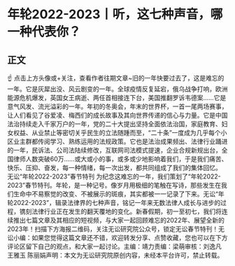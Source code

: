 # 年轮2022-2023丨听，这七种声音，哪一种代表你？
## 正文
☝ 点击上方头像或+关注，查看作者往期文章~旧的一年快要过去了，这是难忘的一年。它是灰犀出没、风云剧变的一年。全球疫情反复延宕，俄乌战争打响，欧洲能源危机爆发，英国女王病逝、两任首相接连下台，美国推翻罗诉韦德案……它是意气风发、流光溢彩的一年。年初的冬奥会，年末的世界杯，一首一尾两场赛事，让人们看见了谷爱凌、梅西们的成长故事及其向世界传递的信心与力量。它是中国法治持续走入千家万户的一年，党的二十大提出坚持全面依法治国，家庭教育、妇女权益、从业禁止等密切关乎民生的立法随踵而至，“二十条”一度成为几乎每个小区业主群都传阅学习、熟练运用的法规政策。它也是法治成果频出、法律行业踊进的一年，民诉法、公司法陆续修改，互联网司法模式提速，企业合规新规出台，全国律师人数突破60万……或大或小的事，或多或少地影响着我们，于是我们痛苦、快乐、压抑、奋发，每一种情绪，每一次出发，都共同组成了我们的集体回忆。 无讼“年轮2022-2023”春节特刊 为纪念这难忘的一年，我们策划了“年轮2022-2023”春节特刊。年轮，是一种记号。像岁月用极细的笔触在写诗，那些发生在我们生命中不易察觉的改变、不被展示的斑痕，其实都被一一记录了下来。无讼“年轮2022-2023”，辑录法律界的七种声音，铭记一年来无数法律人成长与进步的过程，镌刻法律行业正在发生的翻天覆地的变化。新春假期，初一至初七，我们将连续推出七篇文章及其相应的短视频，与大家一起回顾难忘的2022年、展望全新的2023年！扫描下方海报二维码，关注无讼研究院公众号，锁定无讼春节特刊！无讼小编：如果您觉得这篇文章还不错，欢迎转发分享、点赞收藏，您也可以在下方评论区留下自己的观点，和大家一起讨论。主编：靖力责编：梁萌审核：刘逸凡 王雅玉 陈丽娟声明：本文为无讼研究院原创内容，未经本平台许可，禁止转载。